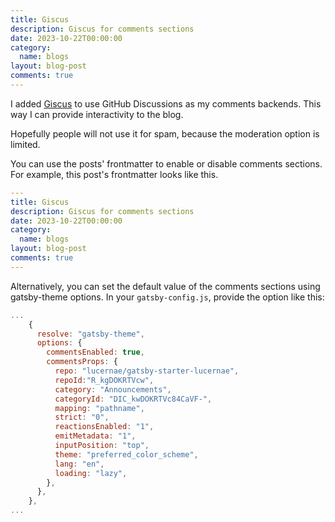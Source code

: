 ```yaml
---
title: Giscus
description: Giscus for comments sections
date: 2023-10-22T00:00:00
category:
  name: blogs
layout: blog-post
comments: true
---
```


I added [Giscus](https://giscus.app) to use GitHub Discussions as my comments backends.
This way I can provide interactivity to the blog.

Hopefully people will not use it for spam, because the moderation option is limited.

You can use the posts' frontmatter to enable or disable comments sections.
For example, this post's frontmatter looks like this.

```yaml
---
title: Giscus
description: Giscus for comments sections
date: 2023-10-22T00:00:00
category:
  name: blogs
layout: blog-post
comments: true
---
```

Alternatively, you can set the default value of the comments sections using gatsby-theme options.
In your `gatsby-config.js`, provide the option like this:

```js
...
    {
      resolve: "gatsby-theme",
      options: {
        commentsEnabled: true,
        commentsProps: {
          repo: "lucernae/gatsby-starter-lucernae",
          repoId:"R_kgDOKRTVcw",
          category: "Announcements",
          categoryId: "DIC_kwDOKRTVc84CaVF-",
          mapping: "pathname",
          strict: "0",
          reactionsEnabled: "1",
          emitMetadata: "1",
          inputPosition: "top",
          theme: "preferred_color_scheme",
          lang: "en",
          loading: "lazy",
        },
      },
    },
...
```

<Mermaid />
